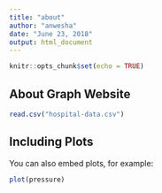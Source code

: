 ```yaml
---
title: "about"
author: "anwesha"
date: "June 23, 2018"
output: html_document
---
```


```r
knitr::opts_chunk$set(echo = TRUE)
```

## About Graph Website


```r
read.csv("hospital-data.csv")
```

## Including Plots

You can also embed plots, for example:

```r
plot(pressure)
```
